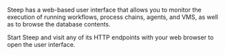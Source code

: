 
Steep has a web-based user interface that allows you to monitor the execution
of running workflows, process chains, agents, and VMS, as well as to browse
the database contents.

Start Steep and visit any of its <DocsLink href="#http-endpoints">HTTP endpoints</DocsLink>
with your web browser to open the user interface.

<Window title="http://localhost:8080/workflows" className="mt-8 not-prose shadow-gray-800/10 [box-shadow:1px_2px_20px_var(--tw-shadow-color),1px_1px_8px_var(--tw-shadow-color)] dark:border dark:border-gray-200">
  <WebUIScreenshot />
</Window>
